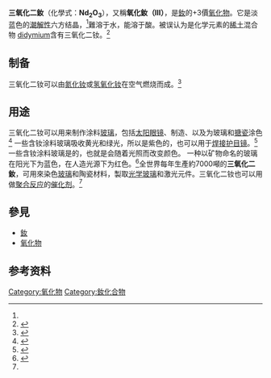 {{Chembox
| Name = 三氧化二釹
| ImageFile = La2O3structure.jpg
| ImageSize = 
| ImageName = 
| ImageFile2 = Neodymium oxide 170g.jpg
| IUPACName = Neodymium(III) oxide
| OtherNames = 氧化釹（Ⅲ）
|Section1={{Chembox Identifiers
| CASNo_Ref = {{cascite|correct|CAS}}
| CASNo = 1313-97-9
| UNII_Ref = {{fdacite|correct|FDA}}
| UNII = AYT3H319PN
| PubChem = 4196641
| RTECS = 
| EINECS  =  215-214-1
| DTXSID = DTXSID2051479
| ChemSpiderID = 3407022
| StdInChI=1S/2Nd.3O
| StdInChIKey = HBPPDPSYLUIKHU-UHFFFAOYSA-N
| SMILES = O=[Nd]O[Nd]=O
  }}
|Section2 = {{Chembox Properties
| Formula = Nd<sub>2</sub>O<sub>3</sub>
| MolarMass = 336.48 
| Appearance = 淡蓝灰色[[六方|六方]]晶体
| Density = 7.24 g/cm<sup>3</sup>
| Solubility = 0.003 g/L (75 °C)
| MeltingPtC = 2233
| BoilingPtC = 3760
| Boiling_notes = <ref name="hand">
{{Citation
| last = Lide
| first = David R.
| year = 1998
| title = Handbook of Chemistry and Physics
| edition = 87
| publication-place = Boca Raton, FL
| publisher = CRC Press
| isbn = 0-8493-0594-2
| pages = 471; 552
}}</ref>
| MagSus = +10,200.0·10<sup>−6</sup> cm<sup>3</sup>/mol
  }}
|Section3={{Chembox Structure
| CrystalStruct = 六方，[[Pearson_symbol|hP5]]
| SpaceGroup = P-3m1, No. 164
  }}
|Section4={{Chembox Thermochemistry
| DeltaHf = −1807.9 [[Kilojoule_per_mole|kJ·mol<sup>−1</sup>]]
| DeltaHc = 
| Entropy = 158.6 J·mol<sup>−1</sup>·K<sup>−1</sup>
| HeatCapacity = 111.3 J·mol<sup>−1</sup>·K<sup>−1</sup><ref name="hand"/>
  }}
|Section7={{Chembox Hazards
| EUClass = 
| RPhrases = 
| SPhrases = 
| FlashPt = 
  }}
|Section8={{Chembox Related
| OtherAnions = [[二氯化钕|二氯化钕]]<br />[[三氯化钕|三氯化钕]]
| OtherCations = [[三氧化铀|三氧化铀]] <br />[[氧化镨|氧化镨]]<br />[[氧化钷|氧化钷]]
  }}
}}

'''三氧化二釹'''（化學式：'''Nd<sub>2</sub>O<sub>3</sub>'''），又稱'''氧化釹（Ⅲ）'''，是[[釹|釹]]的+3價[[氧化物|氧化物]]。它是淡蓝色的[[潮解性|潮解性]]六方结晶，<ref name="hand"/>難溶于水，能溶于酸。被误认为是化学元素的[[稀土|稀土]]混合物 [[didymium|didymium]]含有三氧化二钕。<ref name="mat">
{{Citation
| last = Brady
| first = George Stuart 
| last2 = Clauser
| first2 = Henry R.
| last3 = Vaccari
| first3 = John A.
| year = 2002
| title = Materials Handbook
| edition = 15
| publication-place = New York
| publisher = McGraw-Hill Professional
| isbn = 978-0-07-136076-0
| pages = 779
| url = https://books.google.com/books?id=vIhvSQLhhMEC&pg=PA779&dq=%22Neodymium+oxide%22
| access-date = 2009-03-18
}}</ref>

==制备==
三氧化二钕可以由[[氮化钕|氮化钕]]或[[氢氧化钕|氢氧化钕]]在空气燃烧而成。<ref name="rare">
{{Citation
| last = Spencer
| first = James Frederick  
| year = 1919
| title = The Metals of the Rare Earths
| publication-place = London
| publisher = Longmans, Green, and Co
| pages = 115
| url = https://books.google.com/books?id=W2zxN_FLQm8C&pg=PA115&dq=%22Neodymium+oxide%22
| access-date = 2009-03-18
}}</ref> 

== 用途 ==
三氧化二钕可以用来制作涂料[[玻璃|玻璃]]，包括[[太阳眼镜|太阳眼镜]]、制造{{le|固态激光|solid-state laser}}、以及为玻璃和[[搪瓷|搪瓷]]涂色<ref name="inorg">
{{Citation
| last = Eagleson
| first = Mary
| year = 1994
| title = Concise Encyclopedia of Chemistry
| publisher = Springer
| isbn = 978-3-11-011451-5
| pages = 680
| url = https://books.google.com/books?id=Owuv-c9L_IMC&pg=PA680&dq=%22Neodymium(III)+oxide%22
| access-date = 2009-03-18
}}</ref> 一些含钕涂料玻璃吸收黄光和绿光，所以是紫色的，也可以用于[[焊接|焊接]][[护目镜|护目镜]]。<ref name="nate">
{{Citation
| last = Emsley
| first = John 
| year = 2003
| title = Nature's Building Blocks
| publisher = Oxford University Press
| isbn = 978-0-19-850340-8
| pages = 268–9
| url = https://books.google.com/books?id=j-Xu07p3cKwC&pg=PA268&dq=%22Neodymium+oxide%22
| access-date = 2009-03-18
}}</ref> 一些含钕涂料玻璃是{{le|双色性|dichroic}}的，也就是会随着光照而改变颜色。 一种以矿物{{le|alexandrite}}命名的玻璃在阳光下为蓝色，在人造光源下为红色。<ref name="glass">
{{Citation
| last = Bray
| first = Charles
| year = 2001
| title = Dictionary of Glass
| edition = 2
| publisher = University of Pennsylvania Press
| isbn = 978-0-8122-3619-4
| pages = 103
| url = https://books.google.com/books?id=KbZkxDyeG18C&pg=PA102&dq=%22Neodymium+oxide%22
| access-date = 2009-03-18
}}</ref>全世界每年生產約7000噸的'''三氧化二釹'''，可用來染色[[玻璃|玻璃]]和陶瓷材料，製取[[光学玻璃|光学玻璃]]和激光元件。三氧化二钕也可以用做[[聚合反应|聚合反应]]的[[催化剂|催化剂]]。<ref name="nate"/>

== 參見 ==
*[[釹|釹]]
*[[氧化物|氧化物]]

==参考资料==
{{reflist}}
{{钕化合物}}
{{氧化物}}

[[Category:氧化物|Category:氧化物]]
[[Category:釹化合物|Category:釹化合物]]